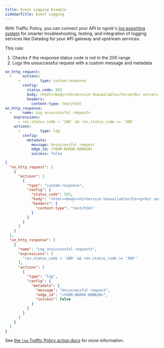 ```yaml
---
title: Event Logging Example
sidebarTitle: Event Logging
---
```




With Traffic Policy, you can connect your API to ngrok's [log exporting system](/obs/) for smarter troubleshooting, testing, and integration of logging services like Datadog for your API gateway and upstream services.

This rule:

1. Checks if the response status code is not in the 200 range
1. Logs the unsuccessful request with a custom message and metadata

<CodeGroup>

```yaml policy.yml
on_http_request:
  -     actions:
      -         type: custom-response
        config:
          status_code: 503
          body: <html><body><h1>Service Unavailable</h1><p>Our servers are currently down for maintenance. Please check back later.</p></body></html>
          headers:
            content-type: text/html
on_http_response:
  -     name: Log unsuccessful requests
    expressions:
      - res.status_code < '200' && res.status_code >= '300'
    actions:
      -         type: log
        config:
          metadata:
            message: Unsuccessful request
            edge_id: <YOUR-NGROK-DOMAIN>
            success: false
```

```json policy.json
{
  "on_http_request": [
    {
      "actions": [
        {
          "type": "custom-response",
          "config": {
            "status_code": 503,
            "body": "<html><body><h1>Service Unavailable</h1><p>Our servers are currently down for maintenance. Please check back later.</p></body></html>",
            "headers": {
              "content-type": "text/html"
            }
          }
        }
      ]
    }
  ],
  "on_http_response": [
    {
      "name": "Log unsuccessful requests",
      "expressions": [
        "res.status_code < '200' && res.status_code >= '300'"
      ],
      "actions": [
        {
          "type": "log",
          "config": {
            "metadata": {
              "message": "Unsuccessful request",
              "edge_id": "<YOUR-NGROK-DOMAIN>",
              "success": false
            }
          }
        }
      ]
    }
  ]
}
```

</CodeGroup>

See [the `log` Traffic Policy action docs](/traffic-policy/actions/log/) for more information.
